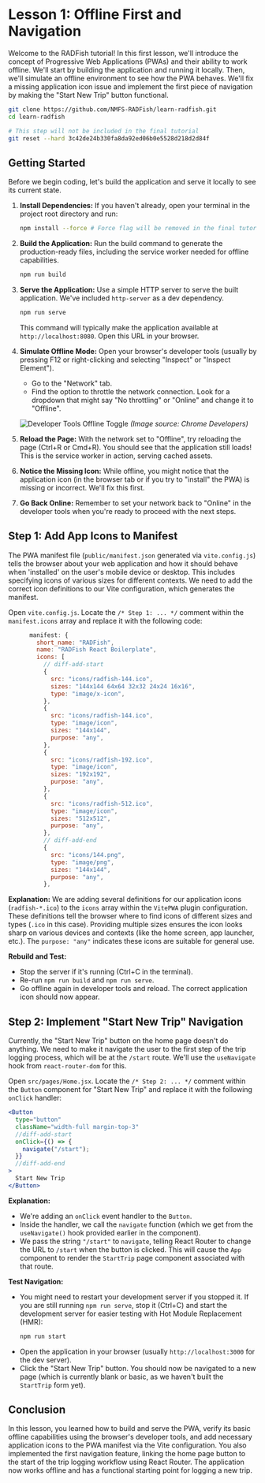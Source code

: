 
# Lesson 1: Offline First and Navigation

Welcome to the RADFish tutorial! In this first lesson, we'll introduce the concept of Progressive Web Applications (PWAs) and their ability to work offline. We'll start by building the application and running it locally. Then, we'll simulate an offline environment to see how the PWA behaves. We'll fix a missing application icon issue and implement the first piece of navigation by making the "Start New Trip" button functional.

```sh
git clone https://github.com/NMFS-RADFish/learn-radfish.git
cd learn-radfish

# This step will not be included in the final tutorial
git reset --hard 3c42de24b330fa8da92ed06b0e5528d218d2d84f
```

## Getting Started

Before we begin coding, let's build the application and serve it locally to see its current state.

1.  **Install Dependencies:** If you haven't already, open your terminal in the project root directory and run:
    ```bash
    npm install --force # Force flag will be removed in the final tutorial
    ```
2.  **Build the Application:** Run the build command to generate the production-ready files, including the service worker needed for offline capabilities.
    ```bash
    npm run build
    ```
3.  **Serve the Application:** Use a simple HTTP server to serve the built application. We've included `http-server` as a dev dependency.
    ```bash
    npm run serve
    ```
    This command will typically make the application available at `http://localhost:8080`. Open this URL in your browser.

4.  **Simulate Offline Mode:** Open your browser's developer tools (usually by pressing F12 or right-clicking and selecting "Inspect" or "Inspect Element").
    *   Go to the "Network" tab.
    *   Find the option to throttle the network connection. Look for a dropdown that might say "No throttling" or "Online" and change it to "Offline".

    ![Developer Tools Offline Toggle](https://developer.chrome.com/static/docs/devtools/network/image/new-resource-in-log_1920.png)
    *(Image source: Chrome Developers)*

5.  **Reload the Page:** With the network set to "Offline", try reloading the page (Ctrl+R or Cmd+R). You should see that the application still loads! This is the service worker in action, serving cached assets.

6.  **Notice the Missing Icon:** While offline, you might notice that the application icon (in the browser tab or if you try to "install" the PWA) is missing or incorrect. We'll fix this first.

7.  **Go Back Online:** Remember to set your network back to "Online" in the developer tools when you're ready to proceed with the next steps.

## Step 1: Add App Icons to Manifest

The PWA manifest file (`public/manifest.json` generated via `vite.config.js`) tells the browser about your web application and how it should behave when 'installed' on the user's mobile device or desktop. This includes specifying icons of various sizes for different contexts. We need to add the correct icon definitions to our Vite configuration, which generates the manifest.

Open `vite.config.js`. Locate the `/* Step 1: ... */` comment within the `manifest.icons` array and replace it with the following code:

```javascript showLineNumbers=19 title="vite.config.js"
      manifest: {
        short_name: "RADFish",
        name: "RADFish React Boilerplate",
        icons: [
          // diff-add-start
          {
            src: "icons/radfish-144.ico",
            sizes: "144x144 64x64 32x32 24x24 16x16",
            type: "image/x-icon",
          },
          {
            src: "icons/radfish-144.ico",
            type: "image/icon",
            sizes: "144x144",
            purpose: "any",
          },
          {
            src: "icons/radfish-192.ico",
            type: "image/icon",
            sizes: "192x192",
            purpose: "any",
          },
          {
            src: "icons/radfish-512.ico",
            type: "image/icon",
            sizes: "512x512",
            purpose: "any",
          },
          // diff-add-end
          {
            src: "icons/144.png",
            type: "image/png",
            sizes: "144x144",
            purpose: "any",
          },
```

**Explanation:** We are adding several definitions for our application icons (`radfish-*.ico`) to the `icons` array within the `VitePWA` plugin configuration. These definitions tell the browser where to find icons of different sizes and types (`.ico` in this case). Providing multiple sizes ensures the icon looks sharp on various devices and contexts (like the home screen, app launcher, etc.). The `purpose: "any"` indicates these icons are suitable for general use.

**Rebuild and Test:**
*   Stop the server if it's running (Ctrl+C in the terminal).
*   Re-run `npm run build` and `npm run serve`.
*   Go offline again in developer tools and reload. The correct application icon should now appear.

## Step 2: Implement "Start New Trip" Navigation

Currently, the "Start New Trip" button on the home page doesn't do anything. We need to make it navigate the user to the first step of the trip logging process, which will be at the `/start` route. We'll use the `useNavigate` hook from `react-router-dom` for this.

Open `src/pages/Home.jsx`. Locate the `/* Step 2: ... */` comment within the `Button` component for "Start New Trip" and replace it with the following `onClick` handler:

```jsx showLineNumbers=293
<Button
  type="button"
  className="width-full margin-top-3"
  //diff-add-start
  onClick={() => {
    navigate("/start");
  }}
  //diff-add-end
>
  Start New Trip
</Button>
```

**Explanation:**
*   We're adding an `onClick` event handler to the `Button`.
*   Inside the handler, we call the `navigate` function (which we get from the `useNavigate()` hook provided earlier in the component).
*   We pass the string `"/start"` to `navigate`, telling React Router to change the URL to `/start` when the button is clicked. This will cause the `App` component to render the `StartTrip` page component associated with that route.

**Test Navigation:**
*   You might need to restart your development server if you stopped it. If you are still running `npm run serve`, stop it (Ctrl+C) and start the development server for easier testing with Hot Module Replacement (HMR):
    ```bash
    npm run start
    ```
*   Open the application in your browser (usually `http://localhost:3000` for the dev server).
*   Click the "Start New Trip" button. You should now be navigated to a new page (which is currently blank or basic, as we haven't built the `StartTrip` form yet).

## Conclusion

In this lesson, you learned how to build and serve the PWA, verify its basic offline capabilities using the browser's developer tools, and add necessary application icons to the PWA manifest via the Vite configuration. You also implemented the first navigation feature, linking the home page button to the start of the trip logging workflow using React Router. The application now works offline and has a functional starting point for logging a new trip.
